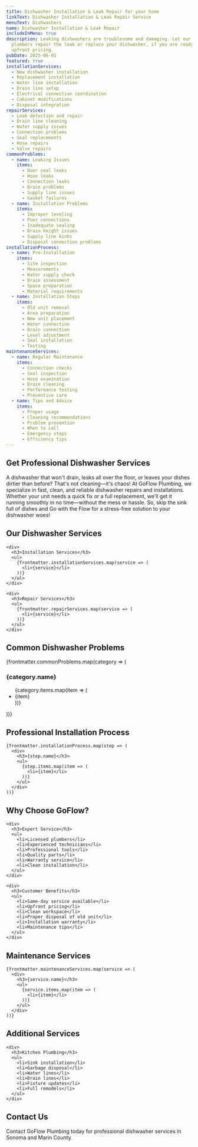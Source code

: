 ```yaml
---
title: Dishwasher Installation & Leak Repair for your home
linkText: Dishwasher Installation & Leak Repair Service
menuText: Dishwashers
name: Dishwasher Installation & Leak Repair
includeInMenu: true
description: Leaking dishwashers are troublesome and damaging. Let our expert
  plumbers repair the leak or replace your dishwasher, if you are ready, with
  upfront pricing.
pubDate: 2025-06-01
featured: true
installationServices:
  - New dishwasher installation
  - Replacement installation
  - Water line installation
  - Drain line setup
  - Electrical connection coordination
  - Cabinet modifications
  - Disposal integration
repairServices:
  - Leak detection and repair
  - Drain line cleaning
  - Water supply issues
  - Connection problems
  - Seal replacements
  - Hose repairs
  - Valve repairs
commonProblems:
  - name: Leaking Issues
    items:
      - Door seal leaks
      - Hose leaks
      - Connection leaks
      - Drain problems
      - Supply line issues
      - Gasket failures
  - name: Installation Problems
    items:
      - Improper leveling
      - Poor connections
      - Inadequate sealing
      - Drain height issues
      - Supply line kinks
      - Disposal connection problems
installationProcess:
  - name: Pre-Installation
    items:
      - Site inspection
      - Measurements
      - Water supply check
      - Drain assessment
      - Space preparation
      - Material requirements
  - name: Installation Steps
    items:
      - Old unit removal
      - Area preparation
      - New unit placement
      - Water connection
      - Drain connection
      - Level adjustment
      - Seal installation
      - Testing
maintenanceServices:
  - name: Regular Maintenance
    items:
      - Connection checks
      - Seal inspection
      - Hose examination
      - Drain cleaning
      - Performance testing
      - Preventive care
  - name: Tips and Advice
    items:
      - Proper usage
      - Cleaning recommendations
      - Problem prevention
      - When to call
      - Emergency steps
      - Efficiency tips
---
```


<article>
  <h1>Get Professional Dishwasher Services</h1>

  <div>
    <p>
      A dishwasher that won't drain, leaks all over the floor, or leaves your dishes dirtier than before? That's not cleaning—it's chaos! At GoFlow Plumbing, we specialize in fast, clean, and reliable dishwasher repairs and installations. Whether your unit needs a quick fix or a full replacement, we'll get it running smoothly in no time—without the mess or hassle. So, skip the sink full of dishes and Go with the Flow for a stress-free solution to your dishwasher woes!
    </p>
  </div>

  <section>
    <h2>Our Dishwasher Services</h2>

    <div>
      <h3>Installation Services</h3>
      <ul>
        {frontmatter.installationServices.map(service => (
          <li>{service}</li>
        ))}
      </ul>
    </div>

    <div>
      <h3>Repair Services</h3>
      <ul>
        {frontmatter.repairServices.map(service => (
          <li>{service}</li>
        ))}
      </ul>
    </div>
  </section>

  <section>
    <h2>Common Dishwasher Problems</h2>
    {frontmatter.commonProblems.map(category => (
      <div>
        <h3>{category.name}</h3>
        <ul>
          {category.items.map(item => (
            <li>{item}</li>
          ))}
        </ul>
      </div>
    ))}
  </section>

  <section>
    <h2>Professional Installation Process</h2>

    {frontmatter.installationProcess.map(step => (
      <div>
        <h3>{step.name}</h3>
        <ul>
          {step.items.map(item => (
            <li>{item}</li>
          ))}
        </ul>
      </div>
    ))}
  </section>

  <section>
    <h2>Why Choose GoFlow?</h2>

    <div>
      <h3>Expert Service</h3>
      <ul>
        <li>Licensed plumbers</li>
        <li>Experienced technicians</li>
        <li>Professional tools</li>
        <li>Quality parts</li>
        <li>Warranty service</li>
        <li>Clean installation</li>
      </ul>
    </div>

    <div>
      <h3>Customer Benefits</h3>
      <ul>
        <li>Same-day service available</li>
        <li>Upfront pricing</li>
        <li>Clean workspace</li>
        <li>Proper disposal of old unit</li>
        <li>Installation warranty</li>
        <li>Maintenance tips</li>
      </ul>
    </div>
  </section>

  <section>
    <h2>Maintenance Services</h2>

    {frontmatter.maintenanceServices.map(service => (
      <div>
        <h3>{service.name}</h3>
        <ul>
          {service.items.map(item => (
            <li>{item}</li>
          ))}
        </ul>
      </div>
    ))}
  </section>

  <section>
    <h2>Additional Services</h2>

    <div>
      <h3>Kitchen Plumbing</h3>
      <ul>
        <li>Sink installation</li>
        <li>Garbage disposal</li>
        <li>Water lines</li>
        <li>Drain lines</li>
        <li>Fixture updates</li>
        <li>Full remodels</li>
      </ul>
    </div>
  </section>
  <section>
    <h2>Contact Us</h2>
    <p>
      Contact GoFlow Plumbing today for professional dishwasher services in Sonoma and Marin County.
    </p>
  </section>
</article>
